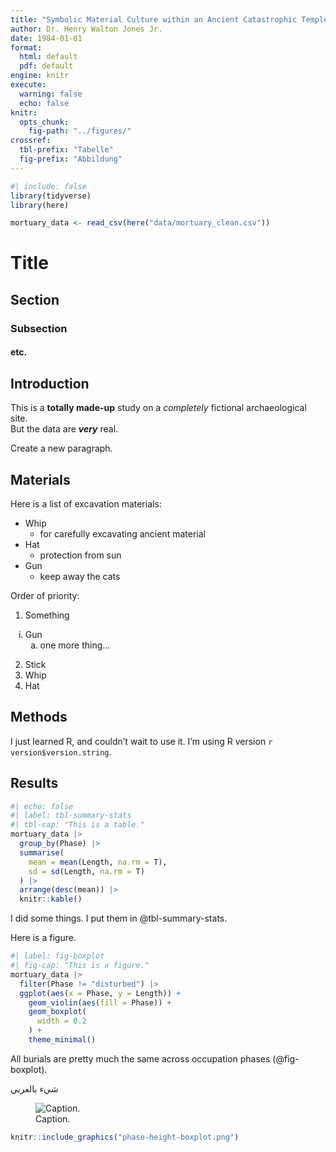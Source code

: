 ```yaml
---
title: "Symbolic Material Culture within an Ancient Catastrophic Temple Complex"
author: Dr. Henry Walton Jones Jr.
date: 1984-01-01
format: 
  html: default
  pdf: default
engine: knitr
execute: 
  warning: false
  echo: false
knitr:
  opts_chunk:
    fig-path: "../figures/"
crossref: 
  tbl-prefix: "Tabelle"
  fig-prefix: "Abbildung"
---
```


```r
#| include: false 
library(tidyverse)
library(here)

mortuary_data <- read_csv(here("data/mortuary_clean.csv"))
```

# Title
## Section
### Subsection
#### etc.

## Introduction

This is a **totally made-up** study on a *completely* fictional archaeological
site.  
But the data are ***very*** real.

Create a new paragraph.

## Materials

Here is a list of excavation materials:

- Whip
  + for carefully excavating ancient material
- Hat
  + protection from sun
- Gun
  + keep away the cats
  
Order of priority:

1. Something
  i) Gun
      a. one more thing...
2. Stick
3. Whip
4. Hat

## Methods

I just learned R, and couldn't wait to use it. I'm using R version
`r version$version.string`.

## Results

```r
#| echo: false
#| label: tbl-summary-stats
#| tbl-cap: "This is a table."
mortuary_data |>
  group_by(Phase) |>
  summarise(
    mean = mean(Length, na.rm = T),
    sd = sd(Length, na.rm = T)
  ) |>
  arrange(desc(mean)) |>
  knitr::kable()
```


I did some things. I put them in @tbl-summary-stats.


Here is a figure.

```r
#| label: fig-boxplot
#| fig-cap: "This is a figure."
mortuary_data |>
  filter(Phase != "disturbed") |>
  ggplot(aes(x = Phase, y = Length)) +
    geom_violin(aes(fill = Phase)) +
    geom_boxplot(
      width = 0.2
    ) +
    theme_minimal()
```

All burials are pretty much the same across occupation phases (@fig-boxplot).

شيء بالعربي

![Caption.](figures/phase-height-boxplot.png)

```r
knitr::include_graphics("phase-height-boxplot.png")
```





